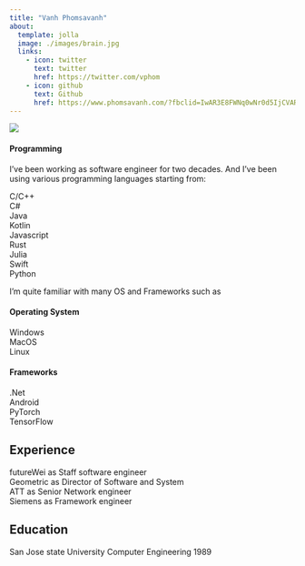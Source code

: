 ```yaml
---
title: "Vanh Phomsavanh"
about:
  template: jolla
  image: ./images/brain.jpg
  links:
    - icon: twitter
      text: twitter
      href: https://twitter.com/vphom
    - icon: github
      text: Github
      href: https://www.phomsavanh.com/?fbclid=IwAR3E8FWNq0wNr0d5IjCVARaIr5AFmcO3a-Dm-Uq4A25bB7dwipWkydVkTQM
---
```

![](./images/code1.jpg)

#### Programming 
I've been working as software engineer for two decades. And
I've been using various programming languages starting from:   

C/C++  
C#  
Java  
Kotlin  
Javascript   
Rust  
Julia  
Swift   
Python

I'm quite familiar with many OS and Frameworks such as   

#### Operating System  
  Windows  
  MacOS  
  Linux  

#### Frameworks  
  .Net   
  Android  
  PyTorch  
  TensorFlow



## Experience

futureWei as Staff software engineer  
Geometric as Director of Software and System  
ATT as Senior Network engineer  
Siemens as Framework engineer 


## Education

San Jose state University Computer Engineering 1989

